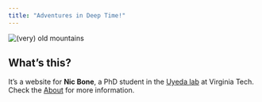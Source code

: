 ```yaml
---
title: "Adventures in Deep Time!"
---
```


![(very) old mountains](attempt.jpg)
<br>


## What's this? 

It's a website for **Nic Bone**, a PhD student in the [Uyeda lab](https://www.uyedalab.com/) at Virginia Tech. Check the [About](about.html) for more information.

